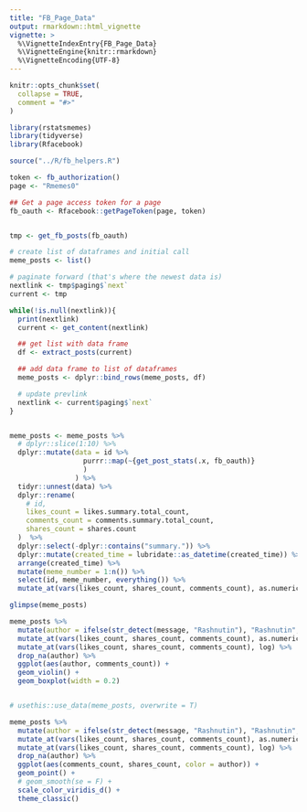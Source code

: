 ```yaml
---
title: "FB_Page_Data"
output: rmarkdown::html_vignette
vignette: >
  %\VignetteIndexEntry{FB_Page_Data}
  %\VignetteEngine{knitr::rmarkdown}
  %\VignetteEncoding{UTF-8}
---
```


```r
knitr::opts_chunk$set(
  collapse = TRUE,
  comment = "#>"
)
```

```r
library(rstatsmemes)
library(tidyverse)
library(Rfacebook)
```


```r
source("../R/fb_helpers.R")

token <- fb_authorization()
page <- "Rmemes0"

## Get a page access token for a page
fb_oauth <- Rfacebook::getPageToken(page, token)


tmp <- get_fb_posts(fb_oauth)

# create list of dataframes and initial call
meme_posts <- list()

# paginate forward (that's where the newest data is)
nextlink <- tmp$paging$`next`
current <- tmp

while(!is.null(nextlink)){
  print(nextlink)
  current <- get_content(nextlink)

  ## get list with data frame
  df <- extract_posts(current)

  ## add data frame to list of dataframes
  meme_posts <- dplyr::bind_rows(meme_posts, df)

  # update prevlink
  nextlink <- current$paging$`next`
}


meme_posts <- meme_posts %>%
  # dplyr::slice(1:10) %>%
  dplyr::mutate(data = id %>%
                  purrr::map(~{get_post_stats(.x, fb_oauth)}
                  )
                ) %>%
  tidyr::unnest(data) %>%
  dplyr::rename(
    # id,
    likes_count = likes.summary.total_count,
    comments_count = comments.summary.total_count,
    shares_count = shares.count
  )  %>%
  dplyr::select(-dplyr::contains("summary.")) %>%
  dplyr::mutate(created_time = lubridate::as_datetime(created_time)) %>%
  arrange(created_time) %>%
  mutate(meme_number = 1:n()) %>%
  select(id, meme_number, everything()) %>% 
  mutate_at(vars(likes_count, shares_count, comments_count), as.numeric) 

glimpse(meme_posts)
```




```r
meme_posts %>% 
  mutate(author = ifelse(str_detect(message, "Rashnutin"), "Rashnutin", "Aledro")) %>% 
  mutate_at(vars(likes_count, shares_count, comments_count), as.numeric) %>% 
  mutate_at(vars(likes_count, shares_count, comments_count), log) %>% 
  drop_na(author) %>% 
  ggplot(aes(author, comments_count)) +
  geom_violin() +
  geom_boxplot(width = 0.2)


# usethis::use_data(meme_posts, overwrite = T)
```

```r
meme_posts %>% 
  mutate(author = ifelse(str_detect(message, "Rashnutin"), "Rashnutin", "Aledro")) %>% 
  mutate_at(vars(likes_count, shares_count, comments_count), as.numeric) %>% 
  mutate_at(vars(likes_count, shares_count, comments_count), log) %>% 
  drop_na(author) %>% 
  ggplot(aes(comments_count, shares_count, color = author)) +
  geom_point() +
  # geom_smooth(se = F) +
  scale_color_viridis_d() +
  theme_classic()
```

```r

```

